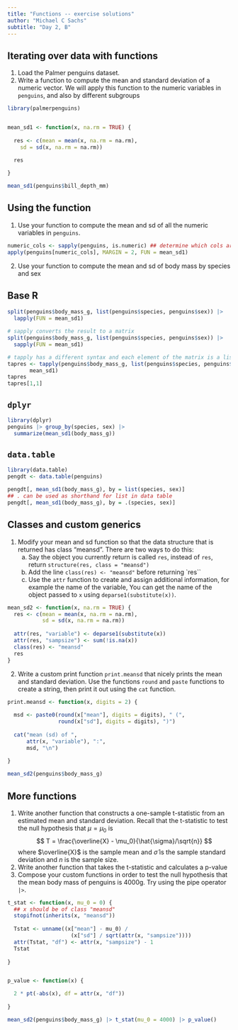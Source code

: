 ```yaml
---
title: "Functions -- exercise solutions"
author: "Michael C Sachs"
subtitle: "Day 2, B"
---
```



## Iterating over data with functions

1. Load the Palmer penguins dataset. 
2. Write a function to compute the mean and standard deviation of a numeric vector. We will apply this function to the numeric variables in `penguins`, and also by different subgroups
    
```r
library(palmerpenguins)


mean_sd1 <- function(x, na.rm = TRUE) {
  
  res <- c(mean = mean(x, na.rm = na.rm), 
    sd = sd(x, na.rm = na.rm))

  res
  
}

mean_sd1(penguins$bill_depth_mm)
```


## Using the function
    
1. Use your function to compute the mean and sd of all the numeric variables in `penguins`. 

```r
numeric_cols <- sapply(penguins, is.numeric) ## determine which cols are numeric
apply(penguins[numeric_cols], MARGIN = 2, FUN = mean_sd1)
```


2. Use your function to compute the mean and sd of body mass by species and sex
 

::: {.panel-tabset}
## Base R

```r
split(penguins$body_mass_g, list(penguins$species, penguins$sex)) |>
  lapply(FUN = mean_sd1)

# sapply converts the result to a matrix
split(penguins$body_mass_g, list(penguins$species, penguins$sex)) |>
  sapply(FUN = mean_sd1)

# tapply has a different syntax and each element of the matrix is a list
tapres <- tapply(penguins$body_mass_g, list(penguins$species, penguins$sex), 
       mean_sd1)
tapres
tapres[1,1]
```

## `dplyr`

```r
library(dplyr)
penguins |> group_by(species, sex) |>
  summarize(mean_sd1(body_mass_g))
```

## `data.table`

```r
library(data.table)
pengdt <- data.table(penguins)

pengdt[, mean_sd1(body_mass_g), by = list(species, sex)]
## . can be used as shorthand for list in data table
pengdt[, mean_sd1(body_mass_g), by = .(species, sex)]
```
:::



## Classes and custom generics

1. Modify your mean and sd function so that the data structure that is returned has class "meansd". There are two ways to do this: 
    a. Say the object you currently return is called `res`, instead of `res`, return `structure(res, class = "meansd")`
    b. Add the line `class(res) <- "meansd"` before returning `res``
    c. Use the `attr` function to create and assign additional information, for example the name of the variable,  You can get the name of the object passed to `x` using `deparse1(substitute(x))`. 

```r
mean_sd2 <- function(x, na.rm = TRUE) {
  res <- c(mean = mean(x, na.rm = na.rm), 
           sd = sd(x, na.rm = na.rm))
  
  attr(res, "variable") <- deparse1(substitute(x))
  attr(res, "sampsize") <- sum(!is.na(x))
  class(res) <- "meansd"
  res
}
```


2. Write a custom print function `print.meansd` that nicely prints the mean and standard deviation. Use the functions `round` and `paste` functions to create a string, then print it out using the `cat` function. 

```r
print.meansd <- function(x, digits = 2) {
  
  msd <- paste0(round(x["mean"], digits = digits), " (", 
                round(x["sd"], digits = digits), ")")
  
  cat("mean (sd) of ", 
      attr(x, "variable"), ":", 
      msd, "\n")
  
}

mean_sd2(penguins$body_mass_g)
```


## More functions


1. Write another function that constructs a one-sample t-statistic from an estimated mean and standard deviation. Recall that the t-statistic to test the null hypothesis that $\mu = \mu_0$ is 
$$
T = \frac{\overline{X} - \mu_0}{\hat{\sigma}/\sqrt{n}}
$$
where $\overline{X}$ is the sample mean and $\hat{\sigma}$ is the sample standard deviation and $n$ is the sample size.
2. Write another function that takes the t-statistic and calculates a p-value
3. Compose your custom functions in order to test the null hypothesis that the mean body mass of penguins is 4000g. Try using the pipe operator `|>`. 


```r
t_stat <- function(x, mu_0 = 0) {
  ## x should be of class "meansd"
  stopifnot(inherits(x, "meansd"))
  
  Tstat <- unname((x["mean"] - mu_0) / 
                    (x["sd"] / sqrt(attr(x, "sampsize"))))
  attr(Tstat, "df") <- attr(x, "sampsize") - 1
  Tstat
  
}


p_value <- function(x) {

  2 * pt(-abs(x), df = attr(x, "df"))
  
}

mean_sd2(penguins$body_mass_g) |> t_stat(mu_0 = 4000) |> p_value()

```

